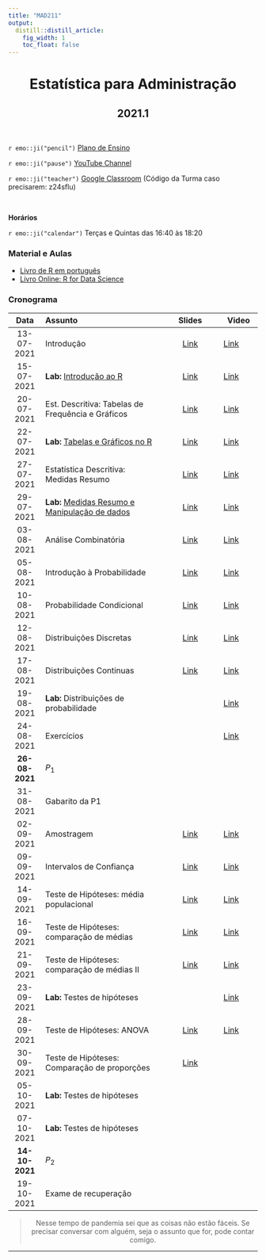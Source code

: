 ```yaml
---
title: "MAD211"
output:
  distill::distill_article: 
    fig_width: 1
    toc_float: false  
---
```


<center>

# Estatística para Administração

## 2021.1

</center>

</br>

`r emo::ji("pencil")` [Plano de Ensino](2021-1/Plano_MAD211_2021-1.pdf) 

`r emo::ji("pause")` [YouTube Channel](https://www.youtube.com/playlist?list=PLrqJCLOY0EkCcJCy9qRHgygfH_Dy14bho) 

`r emo::ji("teacher")` [Google Classroom](https://classroom.google.com/c/MzY5NTMxODI0MjY5?cjc=z24sflu)  (Código da Turma caso precisarem: z24sflu)

</br>

**Horários**    

`r emo::ji("calendar")` Terças e Quintas das 16:40 às 18:20 


### **Material e Aulas**

- [Livro de R em português](http://leg.ufpr.br/Rpira/Rpira.pdf) 
- [Livro Online: R for Data Science](https://r4ds.had.co.nz) 


### **Cronograma**


| Data  | Assunto                | Slides      | Video |
|:-----:|:-----------------------|:----------:|--------|
| 13-07-2021     | Introdução  | [Link](2021-1/MAD211_Aula01.pdf) | [Link](https://youtu.be/AB9RF0TsaP0) | 
| 15-07-2021     | **Lab:** [Introdução ao R](https://ctruciosm.github.io/ACA-228/LabR_01)  | [Link](2021-1/LabR_01.pdf)  | [Link](https://youtu.be/4tQEvWZdDz4)  | 
| 20-07-2021      | Est. Descritiva: Tabelas de Frequência e Gráficos   | [Link](2021-1/MAD211_Aula03.pdf) | [Link](https://youtu.be/nqjy8IWjX3U) | 
| 22-07-2021      | **Lab:** [Tabelas e Gráficos no R](https://ctruciosm.github.io/ACA-228/LabR_02) | [Link](2021-1/LabR_02.pdf)  | [Link](https://youtu.be/1p42QQgcDzQ)  |
| 27-07-2021      | Estatística Descritiva: Medidas Resumo  | [Link](2021-1/MAD211_Aula05.pdf)  | [Link](https://youtu.be/rDfQ28ZVFiA) | 
| 29-07-2021      | **Lab:** [Medidas Resumo e Manipulação de dados](https://ctruciosm.github.io/ACA-228/LabR_04) | [Link](2021-1/LabR_04.pdf)  | [Link](https://youtu.be/KjjDLw0o_Rg)  | 
| 03-08-2021      | Análise Combinatória   | [Link](2021-1/MAD211_Aula07.pdf)  | [Link](https://youtu.be/ynSAfa5MaAc)  | 
| 05-08-2021      | Introdução à Probabilidade  | [Link](2021-1/MAD211_Aula08.pdf)  | [Link](https://youtu.be/PWtN_tLdrQ8)  | 
| 10-08-2021      | Probabilidade Condicional   | [Link](2021-1/MAD211_Aula09.pdf)  | [Link](https://youtu.be/_JX8nYBchR0)  |
| 12-08-2021      | Distribuições Discretas   |[Link](2021-1/MAD211_Aula10.pdf)  | [Link](https://youtu.be/XWofjlFzilQ)  | 
| 17-08-2021      | Distribuições Continuas | [Link](2021-1/MAD211_Aula11.pdf) | [Link](https://youtu.be/PQHyXpBbsD8)  | 
| 19-08-2021      | **Lab:** Distribuições de probabilidade  |  | [Link](https://youtu.be/2B4lkkOiIj0)  | 
| 24-08-2021      | Exercícios  |  | [Link](https://youtu.be/BFDOJf9Q88I)   | 
| **26-08-2021**  | $P_1$  |  |   | 
| 31-08-2021      | Gabarito da P1 |  |   |
| 02-09-2021      | Amostragem | [Link](2021-1/MAD211_Aula12.pdf) | [Link](https://youtu.be/bfnpRb7V8yc)  | 
| 09-09-2021      | Intervalos de Confiança | [Link](2021-1/MAD211_Aula13.pdf)  | [Link](https://youtu.be/8fxiP6UqVr4)  | 
| 14-09-2021     | Teste de Hipóteses: média populacional  | [Link](2021-1/MAD211_Aula14.pdf) | [Link](https://youtu.be/TsWec7-2PXE)  | 
| 16-09-2021      | Teste de Hipóteses: comparação de médias   | [Link](2021-1/MAD211_Aula15.pdf) | [Link](https://youtu.be/WQS8DGZBtYU)  | 
| 21-09-2021       | Teste de Hipóteses: comparação de médias II  | [Link](2021-1/MAD211_Aula15.pdf)  | [Link](https://youtu.be/6NzgrBuOTr4)  | 
| 23-09-2021      | **Lab:** Testes de hipóteses |  |  [Link](https://youtu.be/1uDUq_Dnars) | 
| 28-09-2021     | Teste de Hipóteses: ANOVA   | [Link](2021-1/MAD211_Aula16.pdf)  | [Link](https://youtu.be/a6bD3zAKytM)  | 
| 30-09-2021      | Teste de Hipóteses: Comparação de proporções |  [Link](2021-1/MAD211_Aula17.pdf)   |   |
| 05-10-2021      | **Lab:** Testes de hipóteses  |  |   | 
| 07-10-2021      | **Lab:** Testes de hipóteses |  |   | 
| **14-10-2021**  | $P_2$ |  |   | 
| 19-10-2021      | Exame de recuperação |  |   | 



<center>

> Nesse tempo de pandemia sei que as coisas não estão fáceis. Se precisar conversar com alguém, seja o assunto que for,  pode contar comigo. 

</center>



---- 